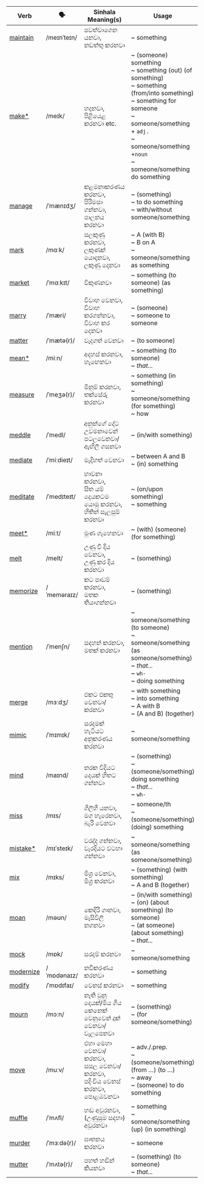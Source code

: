 | Verb      | 🗣️           | Sinhala Meaning(s)                                  | Usage                                                                                                            |
| --------- | ----------- | --------------------------------------------------- | ---------------------------------------------------------------------------------------------------------------------------- |
| <a href="/essential-verbs/m/examples#maintain">maintain</a>  | /meɪnˈteɪn/ | පවත්වාගෙන යනවා,<br/>නඩත්තු කරනවා                               | ~ something                                                                                                                        |
| <a href="/essential-verbs/m/examples#make">make\*</a>    | /meɪk/      | හදනවා,<br/>පිළියෙළ කරනවා etc.                             | ~ (someone) something<br/>~ something (out) (of something)<br/>~ something (from/into something)<br/>~ something for someone<br/>~ someone/something + `adj.`<br/>~ someone/something +`noun`<br/>~ someone/something do something |
| <a href="/essential-verbs/m/examples#manage">manage</a>    | /ˈmænɪdʒ/   | කළමනාකරණය කරනවා,<br/>පිරිමසා ගන්නවා,<br/>පාලනය කරනවා              | ~ (something)<br/>~ to do something<br/>~ with/without someone/something                                                                               |
| <a href="/essential-verbs/m/examples#mark">mark</a>      | /mɑːk/      | සලකුණු කරනවා,<br/>ලකුණක් යොදනවා,<br/>ලකුණු දෙනවා                       | ~ A (with B)<br/>~ B on A<br/>~ someone/something as something                                                                                   |
| <a href="/essential-verbs/m/examples#market">market</a>    | /ˈmɑːkɪt/   | විකුණනවා                                               | ~ something (to someone) (as something)                                                                                                       |
| <a href="/essential-verbs/m/examples#marry">marry</a>     | /ˈmæri/     | විවාහ වෙනවා,<br/>විවාහ කරගන්නවා,<br/>විවාහ කර දෙනවා                  | ~ (someone)<br/>~ someone to someone                                                                                                           |
| <a href="/essential-verbs/m/examples#matter">matter</a>    | /ˈmætə(r)/  | වැදගත් වෙනවා                                            | ~ (to someone)                                                                                                                    |
| <a href="/essential-verbs/m/examples#mean">mean\*</a>    | /miːn/      | අදහස් කරනවා,<br/>හැඟෙනවා                                     | ~ something (to someone)<br/>~ *that...*                                                                                                        |
| <a href="/essential-verbs/m/examples#measure">measure</a>   | /ˈmeʒə(r)/  | මිනුම් කරනවා,<br/>තක්සේරු කරනවා                                 | ~ something (in something)<br/>~ someone/something (for something)<br/>~ how                                                                                 |
| <a href="/essential-verbs/m/examples#meddle">meddle</a>    | /ˈmedl/     | අනුන්ගේ දේට උවමනාවෙන් පටලවෙනවා/ඇඟිලි ගසනවා                      | ~ (in/with something)                                                                                                              |
| <a href="/essential-verbs/m/examples#mediate">mediate</a>   | /ˈmiːdieɪt/ | මැදිහත් වෙනවා                                            | ~ between A and B<br/>~ (in) something                                                                                             |
| <a href="/essential-verbs/m/examples#meditate">meditate</a>  | /ˈmedɪteɪt/ | භාවනා කරනවා,<br/>සිත යම් දෙයකටම යොමු කරනවා,<br/>හිතින් සැලසුම් කරනවා  | ~ (on/upon something)<br/>~ something                                                                                                    |
| <a href="/essential-verbs/m/examples#meet">meet\*</a>    | /miːt/      | මුණ ගැහෙනවා                                             | ~ (with) (someone) (for something)                                                                                                      |
| <a href="/essential-verbs/m/examples#melt">melt</a>      | /melt/      | උණු වී දිය වෙනවා,<br/>උණු කර දිය කරනවා                          | ~ (something)                                                                                                                      |
| <a href="/essential-verbs/m/examples#memorize">memorize</a>  | /ˈmeməraɪz/ | කට පාඩම් කරනවා,<br/>මතක තියාගන්නවා                             | ~ (something)                                                                                                                      |
| <a href="/essential-verbs/m/examples#mention">mention</a>   | /ˈmenʃn/    | සඳහන් කරනවා,<br/>මතක් කරනවා                              | ~ someone/something (to someone)<br/>~ someone/something (as someone/something)<br/>~ *that...*<br/>~ `wh-`<br/>~ doing something                                                  |
| <a href="/essential-verbs/m/examples#merge">merge</a>     | /mɜːdʒ/     | එකට එකතු වෙනවා/කරනවා                                    | ~ with something<br/>~ into something<br/>~ A with B<br/>~ (A and B) (together)                                                             |
| <a href="/essential-verbs/m/examples#mimic">mimic</a>     | /ˈmɪmɪk/    | සරදමක් හැටියට අනුකරණය කරනවා                              | ~ someone/something                                                                                                                     |
| <a href="/essential-verbs/m/examples#mind">mind</a>      | /maɪnd/     | නරක විදියට දෙයක් හිතට ගන්නවා                               | ~ (something)<br/>~ (someone/something) doing something<br/>~ *that...*<br/>~ `wh-`                                                                           |
| <a href="/essential-verbs/m/examples#miss">miss</a>      | /mɪs/       | ගිලිහී යනවා,<br/>මග හැරෙනවා,<br/>බැරි වෙනවා                      | ~ someone/th<br/>~ (someone/something) (doing) something                                                                                           |
| <a href="/essential-verbs/m/examples#mistake">mistake\*</a> | /mɪˈsteɪk/  | වරද්ද ගන්නවා,<br/>වැරදියට වටහා ගන්නවා                           | ~ someone/something (as someone/something)                                                                                                         |
| <a href="/essential-verbs/m/examples#mix">mix</a>       | /mɪks/      | මිශ්‍ර වෙනවා,<br/>මිශ්‍ර කරනවා                                | ~ (something) (with something)<br/>~ A and B (together)                                                                                  |
| <a href="/essential-verbs/m/examples#moan">moan</a>      | /məʊn/      | කෙඳිරි ගානවා,<br/>මැසිවිලි නගනවා                               | ~ (in/with something)<br/>~ (on) (about something) (to someone)<br/>~ (at someone) (about something)<br/>~ *that...*                                             |
| <a href="/essential-verbs/m/examples#mock">mock</a>      | /mɒk/       | සරදම් කරනවා                                           | ~ someone/something                                                                                                                     |
| <a href="/essential-verbs/m/examples#modernize">modernize</a> | /ˈmɒdənaɪz/ | නවීකරණය කරනවා                                         | ~ something                                                                                                                        |
| <a href="/essential-verbs/m/examples#modify">modify</a>    | /ˈmɒdɪfaɪ/  | වෙනස් කරනවා                                            | ~ something                                                                                                                        |
| <a href="/essential-verbs/m/examples#mourn">mourn</a>     | /mɔːn/      | නැති වුනු දෙයක්/මිය ගිය කෙනෙක් වෙනුවෙන් දුක් වෙනවා/වැලපෙනවා               | ~ (something)<br/>~ (for someone/something)                                                                                                   |
| <a href="/essential-verbs/m/examples#move">move</a>      | /muːv/      | එහා මෙහා වෙනවා/කරනවා,<br/>සසල වෙනවා/කරනවා,<br/>පදිංචිය වෙනස් කරනවා,<br/>පොළඹවනවා | ~ adv./.prep.<br/>~ (someone/something) (from …) (to …)<br/>~ away<br/>~ (someone) to do something                                                 |
| <a href="/essential-verbs/m/examples#muffle">muffle</a>    | /ˈmʌfl/     | හඬ අවුරනවා,<br/>(උණුසුම සඳහා) අවුරනවා                          | ~ something<br/>~ someone/something (up) (in something)                                                                                             |
| <a href="/essential-verbs/m/examples#murder">murder</a>    | /ˈmɜːdə(r)/ | ඝාතනය කරනවා                                           | ~ someone                                                                                                                         |
| <a href="/essential-verbs/m/examples#mutter">mutter</a>    | /ˈmʌtə(r)/  | පහත් හඬින් කියනවා                                        | ~ (something) (to someone)<br/>~ *that...*                                                                                                      |